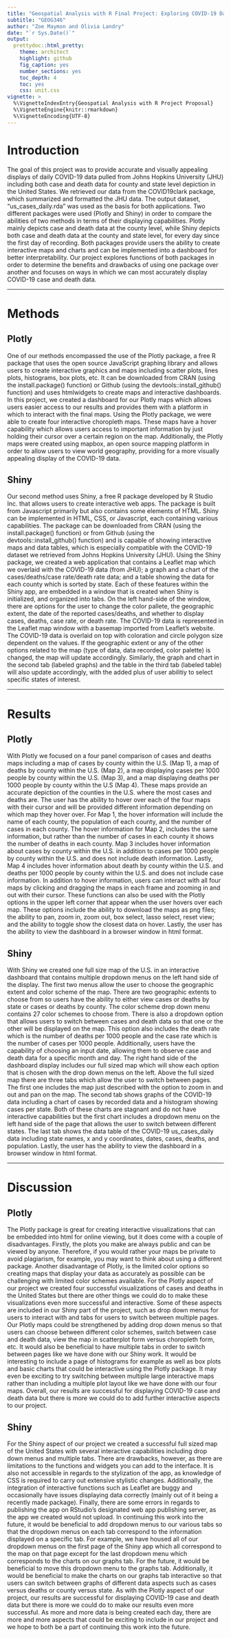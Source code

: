 ```yaml
---
title: "Geospatial Analysis with R Final Project: Exploring COVID-19 Data Using Shiny and Plotly"
subtitle: "GEOG346"
author: "Zoe Maymon and Olivia Landry"
date: "`r Sys.Date()`"
output:
  prettydoc::html_pretty:
    theme: architect
    highlight: github
    fig_caption: yes
    number_sections: yes
    toc_depth: 4
    toc: yes
    css: unit.css
vignette: >
  %\VignetteIndexEntry{Geospatial Analysis with R Project Proposal}
  %\VignetteEngine{knitr::rmarkdown}
  %\VignetteEncoding{UTF-8}
---
```


# Introduction

The goal of this project was to provide accurate and visually appealing displays
of daily COVID-19 data pulled from Johns Hopkins University (JHU) including both
case and death data for county and state level depiction in the United States. 
We retrieved our data from the COVID19clark package, which summarized and 
formatted the JHU data. The output dataset, “us_cases_daily.rda” was used as the
basis for both applications. Two different packages were used (Plotly and Shiny)
in order to compare the abilities of two methods in terms of their displaying 
capabilities. Plotly mainly depicts case and death data at the county level, 
while Shiny depicts both case and death data at the county and state level, for 
every day since the first day of recording. Both packages provide users the 
ability to create interactive maps and charts and can be implemented into a 
dashboard for better interpretability. Our project explores functions of both 
packages in order to determine the benefits and drawbacks of using one package 
over another and focuses on ways in which we can most accurately display 
COVID-19 case and death data. 

---

# Methods

## Plotly

One of our methods encompassed the use of the Plotly package, a free R package 
that uses the open source JavaScript graphing library and allows users to 
create interactive graphics and maps including scatter plots, lines plots, 
histograms, box plots, etc. It can be downloaded from CRAN (using the install.package() function) or Github (using the devtools::install_github() function) and uses htmlwidgets to create maps and interactive dashboards. In this project, we created a dashboard for our Plotly maps which allows users easier access to our results and provides them with a platform in which to interact with the final maps. Using the Plotly package, we were able to create four interactive choropleth maps. These maps have a hover capability which allows users access to
important information by just holding their cursor over a certain region on the 
map. Additionally, the Plotly maps were created using mapbox, an open source 
mapping platform in order to allow users to view world geography, providing for 
a more visually appealing display of the COVID-19 data. 

## Shiny

Our second method uses Shiny, a free R package developed by R Studio Inc. that allows users to create interactive web apps. The package is built from Javascript primarily but also contains some elements of HTML. Shiny can be implemented in HTML, CSS, or Javascript, each containing various capabilities. The package can be downloaded from CRAN (using the install.package() function) or from Github (using the devtools::install_github() function) and is capable of showing interactive maps and data tables, which is especially compatible with the COVID-19 dataset we retrieved from Johns Hopkins University (JHU). Using the Shiny package, we created a web application that contains a Leaflet map which we overlaid with the COVID-19 data (from JHU); a graph and a chart of the 
cases/deaths/case rate/death rate data; and a table showing the data for each county which is sorted by state. Each of these features within the Shiny app, are embedded in a window that is created when Shiny is initialized, and organized into tabs. On the left hand-side of the window, there are options for the user to change the color pallete, the geographic extent, the date of the reported cases/deaths, and whether to display cases, deaths, case rate, or death rate. The COVID-19 data is represented in the Leaflet map window with a basemap imported from Leaflet’s website. The COVID-19 data is overlaid on top with coloration and circle polygon size dependent on the values. If the geographic extent or any of the other options related to the map (type of data, data recorded, color palette) is changed, the map will update accordingly. Similarly, the graph and chart in the second tab (labeled graphs) and the table in the third tab (labeled table) will also update accordingly, with the added plus of user abilitiy to select 
specific states of interest. 

---

# Results

## Plotly

With Plotly we focused on a four panel comparison of cases and deaths maps 
including a map of cases by county within the U.S. (Map 1), a map of deaths by 
county within the U.S. (Map 2), a map displaying cases per 1000 people by county
within the U.S. (Map 3), and a map displaying deaths per 1000 people by county 
within the U.S (Map 4). These maps provide an accurate depiction of the counties
in the U.S. where the most cases and deaths are. The user has the ability to 
hover over each of the four maps with their cursor and will be provided 
different information depending on which map they hover over. For Map 1, the 
hover information will include the name of each county, the population of each 
county, and the number of cases in each county. The hover information for Map 2,
includes the same information, but rather than the number of cases in each 
county it shows the number of deaths in each county. Map 3 includes hover 
information about cases by county within the U.S. in addition to cases per 1000 
people by county within the U.S. and does not include death information. Lastly,
Map 4 includes hover information about death by county within the U.S. and 
deaths per 1000 people by county within the U.S. and does not include case 
information. In addition to hover information, users can interact with all four 
maps by clicking and dragging the maps in each frame and zooming in and out with
their cursor. These functions can also be used with the Plotly options in the 
upper left corner that appear when the user hovers over each map. These options 
include the ability to download the maps as png files; the ability to pan, zoom 
in, zoom out, box select, lasso select, reset view; and the ability to toggle 
show the closest data on hover. Lastly, the user has the ability to view the 
dashboard in a browser window in html format. 

## Shiny 

With Shiny we created one full size map of the U.S. in an interactive dashboard 
that contains multiple dropdown menus on the left hand side of the display. The 
first two menus allow the user to choose the geographic extent and color scheme 
of the map. There are two geographic extents to choose from so users have the 
ability to either view cases or deaths by state or cases or deaths by county. 
The color scheme drop down menu contains 27 color schemes to choose from. There 
is also a dropdown option that allows users to switch between cases and death 
data so that one or the other will be displayed on the map. This option also 
includes the death rate which is the number of deaths per 1000 people and the 
case rate which is the number of cases per 1000 people. Additionally, users have
the capability of choosing an input date, allowing them to observe case and 
death data for a specific month and day. The right hand side of the dashboard 
display includes our full sized map which will show each option that is chosen 
with the drop down menus on the left. Above the full sized map there are three 
tabs which allow the user to switch between pages. The first one includes the 
map just described with the option to zoom in and out and pan on the map. The 
second tab shows graphs of the COVID-19 data including a chart of cases by 
recorded data and a histogram showing cases per state. Both of these charts are 
stagnant and do not have interactive capabilities but the first chart includes a 
dropdown menu on the left hand side of the page that allows the user  to switch 
between different states. The last tab shows the data table of the COVID-19 
us_cases_daily data including state names, x and y coordinates, dates, cases, 
deaths, and population. Lastly, the user has the ability to view the dashboard 
in a browser window in html format. 

---

# Discussion

## Plotly

The Plotly package is great for creating interactive visualizations that can be 
embedded into html for online viewing, but it does come with a couple of 
disadvantages. Firstly, the plots you make are always public and can be viewed 
by anyone. Therefore, if you would rather your maps be private to avoid 
plagiarism, for example, you may want to think about using a different package. 
Another disadvantage of Plotly, is the limited color options so creating maps 
that display your data as accurately as possible can be challenging with limited
color schemes available. For the Plotly aspect of our project we created four 
successful visualizations of cases and deaths in the United States but there are
other things we could do to make these visualizations even more successful and 
interactive. Some of these aspects are included in our Shiny part of the 
project, such as drop down menus for users to interact with and tabs for users 
to switch between multiple pages. Our Plotly maps could be strengthened by 
adding drop down menus so that users can choose between different color schemes,
switch between case and death data, view the map in scatterplot form versus 
choropleth form, etc. It would also be beneficial to have multiple tabs in order 
to switch between pages like we have done with our Shiny work. It would be 
interesting to include a page of histograms for example as well as box plots and
basic charts that could be interactive using the Plotly package. It may even be 
exciting to try switching between multiple large interactive maps rather than 
including a multiple plot layout like we have done with our four maps. Overall, 
our results are successful for displaying COVID-19 case and death data but there
is more we could do to add further interactive aspects to our project. 

## Shiny

For the Shiny aspect of our project we created a successful full sized map 
of the United States with several interactive capabilities including drop down 
menus and multiple tabs. There are drawbacks, however, as there are limitations 
to the functions and widgets you can add to the interface. It is also not 
accessible in regards to the stylization of the app, as knowledge of CSS is 
required to carry out extensive stylistic changes. Additionally, the integration of interactive functions such as Leaflet are buggy and occasionally have issues displaying data correctly (mainly out of it being a recently made package). Finally, there are some errors in regards to publishing the app on RStudio’s designated web app publishing server, as the app we created would not upload. In continuing this work into the future, it would be beneficial to add dropdown menus to our various tabs so that the dropdown menus on each tab correspond to the information displayed on a specific tab. For example, we have housed all of our dropdown menus on the first page of the Shiny app which all correspond to the map on that page except for the last dropdown menu which corresponds to the 
charts on our graphs tab. For the future, it would be beneficial to move this 
dropdown menu to the graphs tab. Additionally, it would be beneficial to make the
charts on our graphs tab interactive so that users can switch between graphs of 
different data aspects such as cases versus deaths or county versus state. As 
with the Plotly aspect of our project, our results are successful for displaying
COVID-19 case and death data but there is more we could do to make our results 
even more successful. As more and more data is being created each day, there are
more and more aspects that could be exciting to include in our project and we 
hope to both be a part of continuing this work into the future. 


